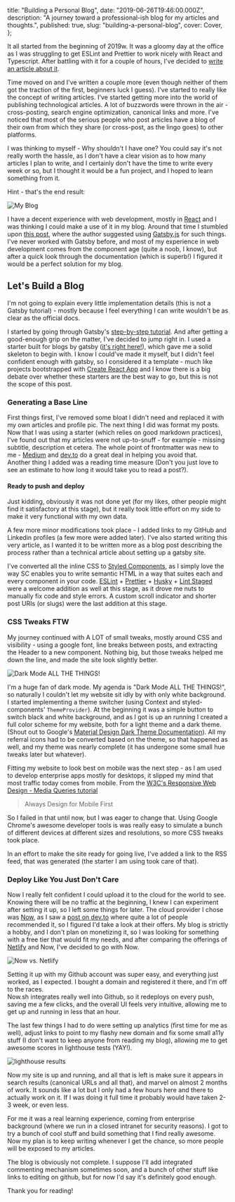 
  title: "Building a Personal Blog",
  date: "2019-06-26T19:46:00.000Z",
  description:
    "A journey toward a professional-ish blog for my articles and thoughts.",
  published: true,
  slug: "building-a-personal-blog",
  cover: Cover,
};



<PostHeader meta={meta} />

It all started from the beginning of 2019w. It was a gloomy day at the office as I was struggling to get ESLint and Prettier to work nicely with React and Typescript. After battling with it for a couple of hours, I've decided to [write an article about it](https://dorshinar.me/linting-your-react+typescript-project-with-eslint-and-prettier).

Time moved on and I've written a couple more (even though neither of them got the traction of the first, beginners luck I guess). I've started to really like the concept of writing articles. I've started getting more into the world of publishing technological articles. A lot of buzzwords were thrown in the air - cross-posting, search engine optimization, canonical links and more. I've noticed that most of the serious people who post articles have a blog of their own from which they share (or cross-post, as the lingo goes) to other platforms.

I was thinking to myself - Why shouldn't I have one? You could say it's not really worth the hassle, as I don't have a clear vision as to how many articles I plan to write, and I certainly don't have the time to write every week or so, but I thought it would be a fun project, and I hoped to learn something from it.

Hint - that's the end result:

<Image src={MyBlog} alt="My Blog" />

I have a decent experience with web development, mostly in [React](https://reactjs.org/) and I was thinking I could make a use of it in my blog. Around that time I stumbled upon [this post](https://mike.biful.co/gatsby-dev-to-cross-poster-brainstorm), where the author suggested using [Gatsby.js](https://www.gatsbyjs.org/) for such things. I've never worked with Gatsby before, and most of my experience in web development comes from the component age (quite a noob, I know), but after a quick look through the documentation (which is superb!) I figured it would be a perfect solution for my blog.

## Let's Build a Blog

I'm not going to explain every little implementation details (this is not a Gatsby tutorial) - mostly because I feel everything I can write wouldn't be as clear as the official docs.

I started by going through Gatsby's [step-by-step tutorial](https://www.gatsbyjs.org/tutorial/). And after getting a good-enough grip on the matter, I've decided to jump right in. I used a starter built for blogs by gatsby ([it's right here!](https://github.com/gatsbyjs/gatsby-starter-blog)), which gave me a solid skeleton to begin with. I know I could've made it myself, but I didn't feel confident enough with gatsby, so I considered it a template - much like projects bootstrapped with [Create React App](https://facebook.github.io/create-react-app/) and I know there is a big debate over whether these starters are the best way to go, but this is not the scope of this post.

### Generating a Base Line

First things first, I've removed some bloat I didn't need and replaced it with my own articles and profile pic. The next thing I did was format my posts. Now that I was using a starter (which relies on good markdown practices), I've found out that my articles were not up-to-snuff - for example - missing subtitle, description et cetera. The whole point of frontmatter was new to me - [Medium](https://medium.com/) and [dev.to](https://dev.to/) do a great deal in helping you avoid that.  
Another thing I added was a reading time measure (Don't you just love to see an estimate to how long it would take you to read a post?).

#### Ready to push and deploy

Just kidding, obviously it was not done yet (for my likes, other people might find it satisfactory at this stage), but it really took little effort on my side to make it very functional with my own data.

A few more minor modifications took place - I added links to my GitHub and Linkedin profiles (a few more were added later). I've also started writing this very article, as I wanted it to be written more as a blog post describing the process rather than a technical article about setting up a gatsby site.

I've converted all the inline CSS to [Styled Components](https://www.styled-components.com/), as I simply love the way SC enables you to write semantic HTML in a way that suites each and every component in your code. [ESLint](https://eslint.org/) + [Prettier](https://prettier.io/) + [Husky](https://github.com/typicode/husky) + [Lint Staged](https://github.com/okonet/lint-staged) were a welcome addition as well at this stage, as it drove me nuts to manually fix code and style errors. A custom scroll indicator and shorter post URIs (or slugs) were the last addition at this stage.

### CSS Tweaks FTW

My journey continued with A LOT of small tweaks, mostly around CSS and visibility - using a google font, line breaks between posts, and extracting the Header to a new component. Nothing big, but those tweaks helped me down the line, and made the site look slightly better.

<Image src={DarkMode} alt="Dark Mode ALL THE THINGS!" />

I'm a huge fan of dark mode. My agenda is "Dark Mode ALL THE THINGS!", so naturally I couldn't let my website sit idly by with only white background. I started implementing a theme switcher (using Context and styled-components' `ThemeProvider`). At the beginning it was a simple button to switch black and white background, and as I got is up an running I created a full color scheme for my website, both for a light theme and a dark theme. (Shout out to Google's [Material Design Dark Theme Documentation](https://material.io/design/color/dark-theme.html)). All my referral icons had to be converted based on the theme, so that happened as well, and my theme was nearly complete (it has undergone some small hue tweaks later but whatever).

Fitting my website to look best on mobile was the next step - as I am used to develop enterprise apps mostly for desktops, it slipped my mind that most traffic today comes from mobile. From the [W3C's Responsive Web Design - Media Queries tutorial](https://www.w3schools.com/css/css_rwd_mediaqueries.asp)

> Always Design for Mobile First

So I failed in that until now, but I was eager to change that. Using Google Chrome's awesome developer tools is was really easy to simulate a bunch of different devices at different sizes and resolutions, so more CSS tweaks took place.

In an effort to make the site ready for going live, I've added a link to the RSS feed, that was generated (the starter I am using took care of that).

### Deploy Like You Just Don't Care

Now I really felt confident I could upload it to the cloud for the world to see. Knowing there will be no traffic at the beginning, I knew I can experiment after setting it up, so I left some things for later. The cloud provider I chose was [Now](https://zeit.co/now), as I saw a [post on dev.to](https://dev.to/crumb1e/heroku-now-sh-netlify-what-are-you-using-and-why-14m4) where quite a lot of people recommended it, so I figured I'd take a look at their offers. My blog is strictly a hobby, and I don't plan on monetizing it, so I was looking for something with a free tier that would fit my needs, and after comparing the offerings of [Netlify](https://www.netlify.com) and Now, I've decided to go with Now.

<Image src={NowVsNetlify} alt="Now vs. Netlify" />

Setting it up with my Github account was super easy, and everything just worked, as I expected. I bought a domain and registered it there, and I'm off to the races.  
Now.sh integrates really well into Github, so it redeploys on every push, saving me a few clicks, and the overall UI feels very intuitive, allowing me to get up and running in less that an hour.

The last few things I had to do were setting up analytics (first time for me as well), adjust links to point to my flashy new domain and fix some small a11y stuff (I don't want to keep anyone from reading my blog), allowing me to get awesome scores in lighthouse tests (YAY!).

<Image src={Lighthouse} alt="lighthouse results" />

Now my site is up and running, and all that is left is make sure it appears in search results (canonical URLs and all that), and marvel on almost 2 months of work. It sounds like a lot but I only had a few hours here and there to actually work on it. If I was doing it full time it probably would have taken 2-3 week, or even less.

For me it was a real learning experience, coming from enterprise background (where we run in a closed intranet for security reasons). I got to try a bunch of cool stuff and build something that I find really awesome. Now my plan is to keep writing whenever I get the chance, so more people will be exposed to my articles.

The blog is obviously not complete. I suppose I'll add integrated commenting mechanism sometimes soon, and a bunch of other stuff like links to editing on github, but for now I'd say it's definitely good enough.

Thank you for reading!
